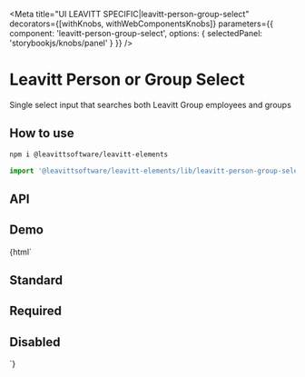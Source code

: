 

<Meta
  title="UI LEAVITT SPECIFIC|leavitt-person-group-select"
  decorators={[withKnobs, withWebComponentsKnobs]}
  parameters={{ component: 'leavitt-person-group-select', options: { selectedPanel: 'storybookjs/knobs/panel' } }}
/>

# Leavitt Person or Group Select

Single select input that searches both Leavitt Group employees and groups

## How to use

```bash
npm i @leavittsoftware/leavitt-elements
```

```js
import '@leavittsoftware/leavitt-elements/lib/leavitt-person-group-select';
```

## API

<Props of="leavitt-person-group-select" />

## Demo

<Preview withToolbar>
  <Story name="Docs">{html` <user-manager></user-manager>
    <h2>Standard</h2>
    <leavitt-person-group-select apiNamespace="EducationAdmin"></leavitt-person-group-select>
    <h2>Required</h2>
    <leavitt-person-group-select required apiNamespace="EducationAdmin"></leavitt-person-group-select>
    <h2>Disabled</h2>
    <leavitt-person-group-select disabled></leavitt-person-group-select>`}</Story>
</Preview>
